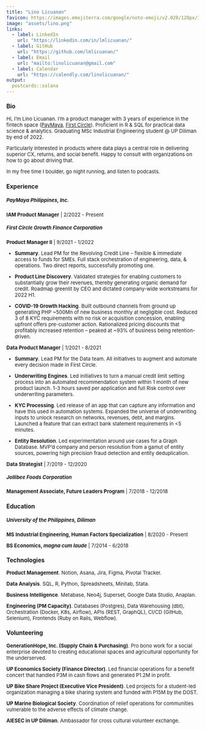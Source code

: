 ```yaml
---
title: "Lino Licuanan"
favicon: https://images.emojiterra.com/google/noto-emoji/v2.028/128px/1f44b.png
image: "assets/lino.png"
links:
  - label: LinkedIn
    url: "https://linkedin.com/in/lmlicuanan/"
  - label: GitHub
    url: "https://github.com/lmlicuanan/"
  - label: Email
    url: "mailto:linolicuanan@gmail.com"
  - label: Calendar
    url: "https://calendly.com/linolicuanan/"
output:
  postcards::solana
---
```


<head>
<!-- Global site tag (gtag.js) - Google Analytics -->
<script async src="https://www.googletagmanager.com/gtag/js?id=G-9MHZYW9421"></script>
<script>
  window.dataLayer = window.dataLayer || [];
  function gtag(){dataLayer.push(arguments);}
  gtag('js', new Date());

  gtag('config', 'G-9MHZYW9421');
</script>
</head>

<font size="2">

### Bio

Hi, I'm Lino Licuanan. I'm a product manager with 3 years of experience in the fintech space (<a href=https://www.paymaya.com>PayMaya</a>, <a href=https://www.firstcircle.ph>First Circle</a>). Proficient in R & SQL for practical data science & analytics. Graduating MSc Industrial Engineering student @ UP Diliman by end of 2022.

Particularly interested in products where data plays a central role in delivering superior CX, returns, and social benefit. Happy to consult with organizations on how to go about driving that.

In my free time I boulder, go night running, and listen to podcasts.
 
### Experience

##### PayMaya Philippines, Inc.

**IAM Product Manager** | 2/2022 - Present

##### First Circle Growth Finance Corporation

**Product Manager II** | 9/2021 - 1/2022

* **Summary**. Lead PM for the Revolving Credit Line – flexible & immediate access to funds for SMEs. Full stack orchestration of engineering, data, & operations. Two direct reports, successfully promoting one.

* **Product Line Discovery**. Validated strategies for enabling customers to substantially grow their revenues, thereby generating organic demand for credit. Roadmap greenlit by CEO and dictated company-wide workstreams for 2022 H1.

* **COVID-19 Growth Hacking**. Built outbound channels from ground up generating PHP ~500Mn of new business monthly at negligible cost. Reduced 3 of 8 KYC requirements with no risk or acquisition concession, enabling upfront offers pre-customer action. Rationalized pricing discounts that profitably increased retention – peaked at ~93% of business being retention-driven.

**Data Product Manager** | 1/2021 - 8/2021

* **Summary**. Lead PM for the Data team. All initiatives to augment and automate every decision made in First Circle.

* **Underwriting Engines**. Led initiatives to turn a manual credit limit setting process into an automated recommendation system within 1 month of new product launch. 1-3 hours saved per application and full Risk control over underwriting parameters.

* **KYC Processing**. Led release of an app that can capture any information and have this used in automation systems. Expanded the universe of underwriting inputs to unlock research on networks, revenues, debt, and margins. Launched a feature that can extract bank statement requirements in <5 minutes.

* **Entity Resolution**. Led experimentation around use cases for a Graph Database. MVP’d company and person resolution from a gamut of entity sources, powering high precision fraud detection and entity deduplication.

**Data Strategist** | 7/2019 - 12/2020

##### Jollibee Foods Corporation

**Management Associate, Future Leaders Program** | 7/2018 - 12/2018

### Education

##### University of the Philippines, Diliman

**MS Industrial Engineering, Human Factors Specialization** | 8/2020 - Present

**BS Economics, *magna cum laude*** | 7/2014 - 6/2018

### Technologies

**Product Management**. Notion, Asana, Jira, Figma, Pivotal Tracker.

**Data Analysis**. SQL, R, Python, Spreadsheets, Minitab, Stata.

**Business Intelligence**. Metabase, Neo4j, Superset, Google Data Studio, Anaplan.

**Engineering (PM Capacity)**. Databases (Postgres), Data Warehousing (dbt), Orchestration (Docker, K8s, Airflow), APIs (REST, GraphQL), CI/CD (GitHub, Selenium), Frontends (Ruby on Rails, Webflow).

### Volunteering

**GenerationHope, Inc. (Supply Chain & Purchasing)**. Pro bono work for a social enterprise devoted to creating educational spaces and agricultural opportunity for the underserved.

**UP Economics Society (Finance Director)**. Led financial operations for a benefit concert that handled P3M in cash flows and generated P1.2M in profit.

**UP Bike Share Project (Executive Vice President)**. Led projects for a student-led organization managing a bike sharing system and funded with P15M by the DOST.

**UP Marine Biological Society**. Coordination of relief operations for communities vulnerable to the adverse effects of climate change.

**AIESEC in UP Diliman**. Ambassador for cross cultural volunteer exchange.

</font>